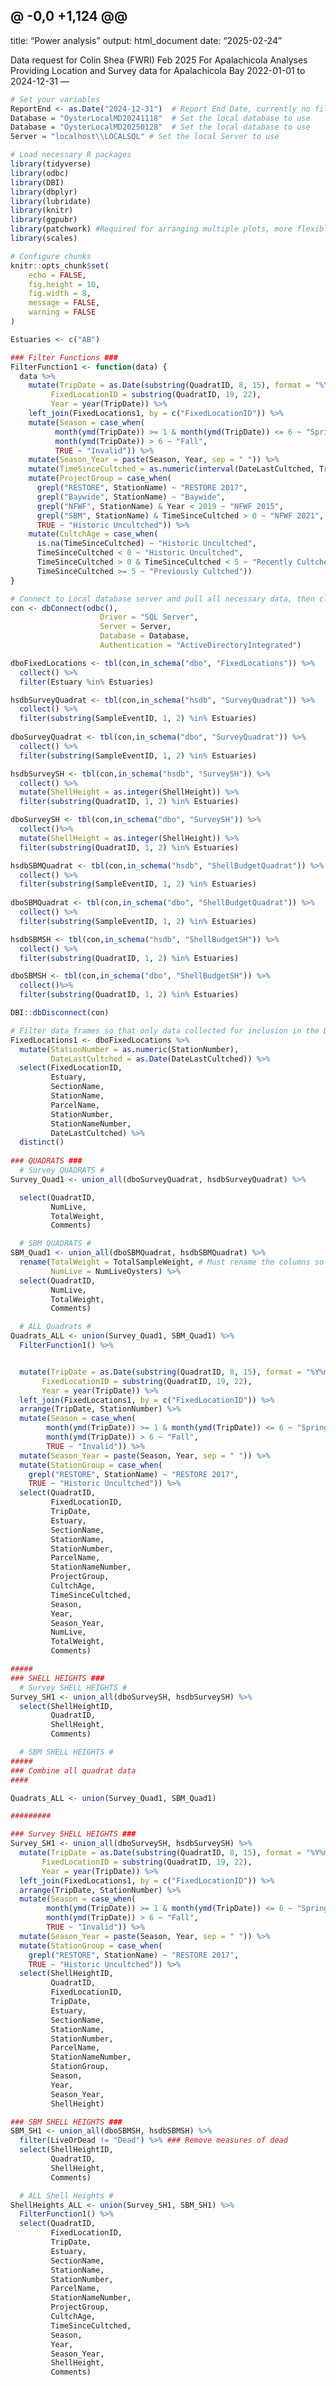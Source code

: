 @ -0,0 +1,124 @@
---
title: "Power analysis"
output: html_document
date: "2025-02-24"

Data request for Colin Shea (FWRI) Feb 2025
For Apalachicola Analyses
Providing Location and Survey data for Apalachicola Bay 2022-01-01 to 2024-12-31 
---


```r
# Set your variables
ReportEnd <- as.Date("2024-12-31")  # Report End Date, currently no filter is set to use this. May need to modify somewhere
Database = "OysterLocalMD20241118"  # Set the local database to use
Database = "OysterLocalMD20250128"  # Set the local database to use
Server = "localhost\\LOCALSQL" # Set the local Server to use
```

```r
# Load necessary R packages
library(tidyverse)
library(odbc)
library(DBI)
library(dbplyr)
library(lubridate)
library(knitr)
library(ggpubr)
library(patchwork) #Required for arranging multiple plots, more flexible
library(scales)
```

```r
# Configure chunks
knitr::opts_chunk$set(
	echo = FALSE,
	fig.height = 10,
	fig.width = 8,
	message = FALSE,
	warning = FALSE
)

Estuaries <- c("AB")
```

```r
### Filter Functions ###
FilterFunction1 <- function(data) {
  data %>% 
    mutate(TripDate = as.Date(substring(QuadratID, 8, 15), format = "%Y%m%d"),
         FixedLocationID = substring(QuadratID, 19, 22),
         Year = year(TripDate)) %>%
    left_join(FixedLocations1, by = c("FixedLocationID")) %>%
    mutate(Season = case_when(
          month(ymd(TripDate)) >= 1 & month(ymd(TripDate)) <= 6 ~ "Spring",
          month(ymd(TripDate)) > 6 ~ "Fall",
          TRUE ~ "Invalid")) %>%
    mutate(Season_Year = paste(Season, Year, sep = " ")) %>%
    mutate(TimeSinceCultched = as.numeric(interval(DateLastCultched, TripDate), "years")) %>%
    mutate(ProjectGroup = case_when(
      grepl("RESTORE", StationName) ~ "RESTORE 2017",
      grepl("Baywide", StationName) ~ "Baywide",
      grepl("NFWF", StationName) & Year < 2019 ~ "NFWF 2015",
      grepl("SBM", StationName) & TimeSinceCultched > 0 ~ "NFWF 2021",
      TRUE ~ "Historic Uncultched")) %>%
    mutate(CultchAge = case_when(
      is.na(TimeSinceCultched) ~ "Historic Uncultched",
      TimeSinceCultched < 0 ~ "Historic Uncultched",
      TimeSinceCultched > 0 & TimeSinceCultched < 5 ~ "Recently Cultched",
      TimeSinceCultched >= 5 ~ "Previously Cultched"))
}


```

```r
# Connect to Local database server and pull all necessary data, then close connection 
con <- dbConnect(odbc(),
                    Driver = "SQL Server", 
                    Server = Server,
                    Database = Database,
                    Authentication = "ActiveDirectoryIntegrated")

dboFixedLocations <- tbl(con,in_schema("dbo", "FixedLocations")) %>%
  collect() %>% 
  filter(Estuary %in% Estuaries)

hsdbSurveyQuadrat <- tbl(con,in_schema("hsdb", "SurveyQuadrat")) %>%
  collect() %>%
  filter(substring(SampleEventID, 1, 2) %in% Estuaries)
  
dboSurveyQuadrat <- tbl(con,in_schema("dbo", "SurveyQuadrat")) %>%
  collect() %>%
  filter(substring(SampleEventID, 1, 2) %in% Estuaries)

hsdbSurveySH <- tbl(con,in_schema("hsdb", "SurveySH")) %>%
  collect() %>%
  mutate(ShellHeight = as.integer(ShellHeight)) %>%
  filter(substring(QuadratID, 1, 2) %in% Estuaries)

dboSurveySH <- tbl(con,in_schema("dbo", "SurveySH")) %>%
  collect()%>%
  mutate(ShellHeight = as.integer(ShellHeight)) %>%
  filter(substring(QuadratID, 1, 2) %in% Estuaries)

hsdbSBMQuadrat <- tbl(con,in_schema("hsdb", "ShellBudgetQuadrat")) %>%
  collect() %>%
  filter(substring(SampleEventID, 1, 2) %in% Estuaries)
  
dboSBMQuadrat <- tbl(con,in_schema("dbo", "ShellBudgetQuadrat")) %>%
  collect() %>%
  filter(substring(SampleEventID, 1, 2) %in% Estuaries)

hsdbSBMSH <- tbl(con,in_schema("hsdb", "ShellBudgetSH")) %>%
  collect() %>%
  filter(substring(QuadratID, 1, 2) %in% Estuaries)

dboSBMSH <- tbl(con,in_schema("dbo", "ShellBudgetSH")) %>%
  collect()%>%
  filter(substring(QuadratID, 1, 2) %in% Estuaries)

DBI::dbDisconnect(con)

```

```r
# Filter data frames so that only data collected for inclusion in the DMFM Report are present.
FixedLocations1 <- dboFixedLocations %>% 
  mutate(StationNumber = as.numeric(StationNumber),
         DateLastCultched = as.Date(DateLastCultched)) %>%
  select(FixedLocationID,
         Estuary,
         SectionName,
         StationName,
         ParcelName,
         StationNumber,
         StationNameNumber,
         DateLastCultched) %>% 
  distinct()
 
### QUADRATS ###  
  # Survey QUADRATS #
Survey_Quad1 <- union_all(dboSurveyQuadrat, hsdbSurveyQuadrat) %>%

  select(QuadratID,
         NumLive,
         TotalWeight,
         Comments)

  # SBM QUADRATS # 
SBM_Quad1 <- union_all(dboSBMQuadrat, hsdbSBMQuadrat) %>%
  rename(TotalWeight = TotalSampleWeight, # Must rename the columns so we can union them together
         NumLive = NumLiveOysters) %>%
  select(QuadratID,
         NumLive,
         TotalWeight,
         Comments)

  # ALL Quadrats # 
Quadrats_ALL <- union(Survey_Quad1, SBM_Quad1) %>%
  FilterFunction1() %>%


  mutate(TripDate = as.Date(substring(QuadratID, 8, 15), format = "%Y%m%d"),
       FixedLocationID = substring(QuadratID, 19, 22),
       Year = year(TripDate)) %>%
  left_join(FixedLocations1, by = c("FixedLocationID")) %>%
  arrange(TripDate, StationNumber) %>%
  mutate(Season = case_when(
        month(ymd(TripDate)) >= 1 & month(ymd(TripDate)) <= 6 ~ "Spring",
        month(ymd(TripDate)) > 6 ~ "Fall",
        TRUE ~ "Invalid")) %>%
  mutate(Season_Year = paste(Season, Year, sep = " ")) %>%
  mutate(StationGroup = case_when(
    grepl("RESTORE", StationName) ~ "RESTORE 2017",
    TRUE ~ "Historic Uncultched")) %>%
  select(QuadratID, 
         FixedLocationID,
         TripDate,
         Estuary,
         SectionName,
         StationName,
         StationNumber,
         ParcelName,
         StationNameNumber,
         ProjectGroup,
         CultchAge,
         TimeSinceCultched,
         Season,
         Year,
         Season_Year,
         NumLive,
         TotalWeight,
         Comments)

##### 
### SHELL HEIGHTS ###
  # Survey SHELL HEIGHTS #
Survey_SH1 <- union_all(dboSurveySH, hsdbSurveySH) %>%
  select(ShellHeightID, 
         QuadratID, 
         ShellHeight,
         Comments)

  # SBM SHELL HEIGHTS #
#####
### Combine all quadrat data
####

Quadrats_ALL <- union(Survey_Quad1, SBM_Quad1)

#########

### Survey SHELL HEIGHTS ###
Survey_SH1 <- union_all(dboSurveySH, hsdbSurveySH) %>%
  mutate(TripDate = as.Date(substring(QuadratID, 8, 15), format = "%Y%m%d"),
       FixedLocationID = substring(QuadratID, 19, 22),
       Year = year(TripDate)) %>%
  left_join(FixedLocations1, by = c("FixedLocationID")) %>%
  arrange(TripDate, StationNumber) %>%
  mutate(Season = case_when(
        month(ymd(TripDate)) >= 1 & month(ymd(TripDate)) <= 6 ~ "Spring",
        month(ymd(TripDate)) > 6 ~ "Fall",
        TRUE ~ "Invalid")) %>%
  mutate(Season_Year = paste(Season, Year, sep = " ")) %>%
  mutate(StationGroup = case_when(
    grepl("RESTORE", StationName) ~ "RESTORE 2017",
    TRUE ~ "Historic Uncultched")) %>%
  select(ShellHeightID, 
         QuadratID, 
         FixedLocationID,
         TripDate, 
         Estuary,
         SectionName,
         StationName,
         StationNumber,
         ParcelName,
         StationNameNumber,
         StationGroup,
         Season, 
         Year,
         Season_Year,
         ShellHeight)

### SBM SHELL HEIGHTS ###
SBM_SH1 <- union_all(dboSBMSH, hsdbSBMSH) %>%
  filter(LiveOrDead != "Dead") %>% ### Remove measures of dead
  select(ShellHeightID, 
         QuadratID, 
         ShellHeight,
         Comments)

  # ALL Shell Heights #
ShellHeights_ALL <- union(Survey_SH1, SBM_SH1) %>%
  FilterFunction1() %>%
  select(QuadratID,
         FixedLocationID,
         TripDate,
         Estuary,
         SectionName,
         StationName,
         StationNumber,
         ParcelName,
         StationNameNumber,
         ProjectGroup,
         CultchAge,
         TimeSinceCultched,
         Season,
         Year,
         Season_Year,
         ShellHeight,
         Comments)

```
